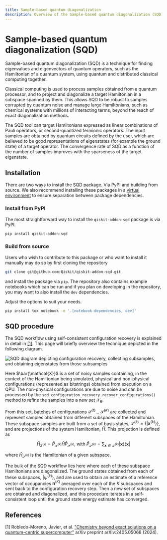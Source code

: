 ```yaml
---
title: Sample-based quantum diagonalization
description: Overview of the Sample-based quantum diagonalization (SQD) workflow
---
```


# Sample-based quantum diagonalization (SQD)

Sample-based quantum diagonalization (SQD) is a technique for finding eigenvalues and eigenvectors of quantum operators, such as the Hamiltonian of a quantum system, using quantum and distributed classical computing together.

Classical computing is used to process samples obtained from a quantum processor, and to project and diagonalize a target Hamiltonian in a subspace spanned by them. This allows SQD to be robust to samples corrupted by quantum noise and manage large Hamiltonians, such as chemical systems with millions of interacting terms, beyond the reach of exact diagonalization methods.

The SQD tool can target Hamiltonians expressed as linear combinations of Pauli operators, or second-quantized fermionic operators. The input samples are obtained by quantum circuits defined by the user, which are believed to be good representations of eigenstates (for example the ground state) of a target operator. The convergence rate of SQD as a function of the number of samples improves with the sparseness of the target eigenstate.

## Installation

There are two ways to install the SQD package. Via PyPI and building from source. We also recommend installing these packages in a [virtual environment](https://docs.python.org/3.10/tutorial/venv.html) to ensure separation between package dependencies.

### Install from PyPI

The most straightforward way to install the `qiskit-addon-sqd` package is via PyPI.

```bash
pip install qiskit-addon-sqd
```

### Build from source

Users who wish to contribute to this package or who want to install it manually may do so by first cloning the repository

```bash
git clone git@github.com:Qiskit/qiskit-addon-sqd.git
```

and install the package via `pip`. The repository also contains example notebooks which can be run and if you plan on developing in the repository, you may want to also install the `dev` dependencies.

Adjust the options to suit your needs.

```bash
pip install tox notebook -e '.[notebook-dependencies, dev]'
```

## SQD procedure

The SQD workflow using self-consistent configuration recovery is explained in detail in [[1]](#references). This page will briefly overview the technique depicted in the following diagram.

![SQD diagram depicting configuration recovery, collecting subsamples, and obtaining eigenstates from those subsamples](/images/guides/qiskit-addons/sqd_diagram.png)

Here $\bar{\mathcal{X}}$ is a set of noisy samples containing, in the context of the Hamiltonian being simulated, physical and non-physical configurations (represented as bitstrings) obtained from execution on a QPU. The non-physical configurations are due to noise and can be processed by the `sqd.configuration_recovery.recover_configurations()` method to refine the samples into a new set $\mathcal{X}_R$. 

From this set, batches of configurations $\mathcal{S}^{(1)}...\ \mathcal{S}^{(K)}$ are collected and represent samples obtained from different subspaces of the Hamiltonian. These subspace samples are built from a set of basis states, $\mathcal{S}^{(k)}=\{|\mathbf{x}^{(k)}\rangle\}$, and are projections of the system Hamiltonian, $\hat{H}$. This projection is defined as

$$ \hat{H}_{S^{(k)}} = \hat{P}_{\mathcal{S}^{(k)}}\hat{H}\hat{P}_{\mathcal{S}^{(k)}}\text{, with } \hat{P}_{\mathcal{S}^{(k)}} = \sum_{\mathbf{x} \in \mathcal{S}^{(k)}} |\mathbf{x}\rangle\langle\mathbf{x}|$$

where $\hat{H}_{\mathcal{S}^{(k)}}$ is the Hamiltonian of a given subspace.

The bulk of the SQD workflow lies here where each of these subspace Hamiltonians are diagonalized. The ground states obtained from each of these subspaces, $|\psi^{(k)}\rangle$, and are used to obtain an estimate of a reference vector of occupancies $\mathbf{n}^{(K)}$ averaged over each of the $K$ subspaces and sent back to the configuration recovery step. Then a new set of subspaces are obtained and diagonalized, and this procedure iterates in a self-consistent loop until the ground state energy estimate has converged.

## References

[1] Robledo-Moreno, Javier, et al. ["Chemistry beyond exact solutions on a quantum-centric supercomputer"](https://arxiv.org/abs/2405.05068) arXiv preprint arXiv:2405.05068 (2024).